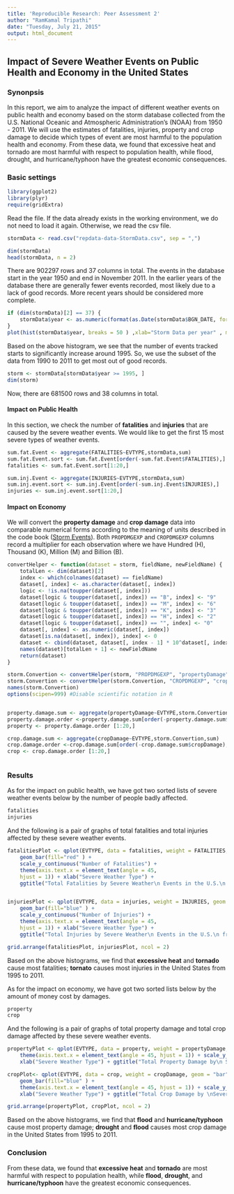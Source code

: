 ```yaml
---
title: 'Reproducible Research: Peer Assessment 2'
author: "RamKamal Tripathi"
date: "Tuesday, July 21, 2015"
output: html_document
---
```


## Impact of Severe Weather Events on Public Health and Economy in the United States

### Synonpsis  
In this report, we aim to analyze the impact of different weather events on public health and economy based on the storm database collected from the U.S. National Oceanic and Atmospheric Administration's (NOAA) from 1950 - 2011. We will use the estimates of fatalities, injuries, property and crop damage to decide which types of event are most harmful to the population health and economy. From these data, we found that excessive heat and tornado are most harmful with respect to population health, while flood, drought, and hurricane/typhoon have the greatest economic consequences.

### Basic settings
```r
library(ggplot2)
library(plyr)
require(gridExtra)

```

Read the  file. If the data already exists in the working environment, we do not need to load it again. Otherwise, we read the csv file.
```r

stormData <- read.csv("repdata-data-StormData.csv", sep = ",")

dim(stormData)
head(stormData, n = 2)
```
There are 902297 rows and 37 columns in total.
The events in the database start in the year 1950 and end in November 2011. In the earlier years of the database there are generally fewer events recorded, most likely due to a lack of good records. More recent years should be considered more complete.

```r
if (dim(stormData)[2] == 37) {
    stormData$year <- as.numeric(format(as.Date(stormData$BGN_DATE, format = "%m/%d/%Y %H:%M:%S"), "%Y"))
}
plot(hist(stormData$year, breaks = 50 ) ,xlab="Storm Data per year" , main="Storm Data per year" ,col = "blue")
```  

Based on the above histogram, we see that the number of events tracked starts to significantly increase around 1995. So, we use the subset of the data from 1990 to 2011 to get most out of good records.
```r
storm <- stormData[stormData$year >= 1995, ]
dim(storm)
```
Now, there are 681500 rows and 38 columns in total.

#### Impact on Public Health
In this section, we check the number of **fatalities** and **injuries** that are caused by the severe weather events. We would like to get the first 15 most severe types of weather events.

```r

sum.fat.Event <- aggregate(FATALITIES~EVTYPE,stormData,sum)
sum.fat.Event.sort <- sum.fat.Event[order(-sum.fat.Event$FATALITIES),]
fatalities <- sum.fat.Event.sort[1:20,]

sum.inj.Event <- aggregate(INJURIES~EVTYPE,stormData,sum)
sum.inj.event.sort <- sum.inj.Event[order(-sum.inj.Event$INJURIES),]
injuries <- sum.inj.event.sort[1:20,]


```

#### Impact on Economy
We will convert the **property damage** and **crop damage** data into comparable numerical forms according to the meaning of units described in the code book ([Storm Events](http://ire.org/nicar/database-library/databases/storm-events/)). Both `PROPDMGEXP` and `CROPDMGEXP` columns record a multiplier for each observation where we have Hundred (H), Thousand (K), Million (M) and Billion (B).

```r
convertHelper <- function(dataset = storm, fieldName, newFieldName) {
    totalLen <- dim(dataset)[2]
    index <- which(colnames(dataset) == fieldName)
    dataset[, index] <- as.character(dataset[, index])
    logic <- !is.na(toupper(dataset[, index]))
    dataset[logic & toupper(dataset[, index]) == "B", index] <- "9"
    dataset[logic & toupper(dataset[, index]) == "M", index] <- "6"
    dataset[logic & toupper(dataset[, index]) == "K", index] <- "3"
    dataset[logic & toupper(dataset[, index]) == "H", index] <- "2"
    dataset[logic & toupper(dataset[, index]) == "", index] <- "0"
    dataset[, index] <- as.numeric(dataset[, index])
    dataset[is.na(dataset[, index]), index] <- 0
    dataset <- cbind(dataset, dataset[, index - 1] * 10^dataset[, index])
    names(dataset)[totalLen + 1] <- newFieldName
    return(dataset)
}

storm.Convertion <- convertHelper(storm, "PROPDMGEXP", "propertyDamage")
storm.Convertion <- convertHelper(storm.Convertion, "CROPDMGEXP", "cropDamage")
names(storm.Convertion)
options(scipen=999) #Disable scientific notation in R


property.damage.sum <- aggregate(propertyDamage~EVTYPE,storm.Convertion,sum)
property.damage.order <-property.damage.sum[order(-property.damage.sum$propertyDamage),]
property <- property.damage.order [1:20,]

crop.damage.sum <- aggregate(cropDamage~EVTYPE,storm.Convertion,sum)
crop.damage.order <-crop.damage.sum[order(-crop.damage.sum$cropDamage),]
crop <- crop.damage.order [1:20,]



```

### Results
As for the impact on public health, we have got two sorted lists of severe weather events below by the number of people badly affected.
```r
fatalities
injuries
```
And the following is a pair of graphs of total fatalities and total injuries affected by these severe weather events. 
```r
fatalitiesPlot <- qplot(EVTYPE, data = fatalities, weight = FATALITIES, geom = "bar", binwidth = 1 ) + 
    geom_bar(fill="red" ) +
    scale_y_continuous("Number of Fatalities") + 
    theme(axis.text.x = element_text(angle = 45, 
    hjust = 1)) + xlab("Severe Weather Type") + 
    ggtitle("Total Fatalities by Severe Weather\n Events in the U.S.\n from 1995 - 2011")


injuriesPlot <- qplot(EVTYPE, data = injuries, weight = INJURIES, geom = "bar", binwidth = 1) + 
    geom_bar(fill="blue" ) +
    scale_y_continuous("Number of Injuries") + 
    theme(axis.text.x = element_text(angle = 45, 
    hjust = 1)) + xlab("Severe Weather Type") + 
    ggtitle("Total Injuries by Severe Weather\n Events in the U.S.\n from 1995 - 2011")

grid.arrange(fatalitiesPlot, injuriesPlot, ncol = 2)
```  

Based on the above histograms, we find that **excessive heat** and **tornado** cause most fatalities; **tornato** causes most injuries in the United States from 1995 to 2011.

As for the impact on economy, we have got two sorted lists below by the amount of money cost by damages.  

```r
property
crop
```
And the following is a pair of graphs of total property damage and total crop damage affected by these severe weather events. 
```r
propertyPlot <- qplot(EVTYPE, data = property, weight = propertyDamage, geom = "bar", binwidth = 1) +    geom_bar(fill="red" )+
    theme(axis.text.x = element_text(angle = 45, hjust = 1)) + scale_y_continuous("Property Damage in US dollars")+ 
    xlab("Severe Weather Type") + ggtitle("Total Property Damage by\n Severe Weather Events in\n the U.S. from 1995 - 2011")

cropPlot<- qplot(EVTYPE, data = crop, weight = cropDamage, geom = "bar", binwidth = 1) + 
    geom_bar(fill="blue" ) +
    theme(axis.text.x = element_text(angle = 45, hjust = 1)) + scale_y_continuous("Crop Damage in US dollars") + 
    xlab("Severe Weather Type") + ggtitle("Total Crop Damage by \nSevere Weather Events in\n the U.S. from 1995 - 2011")

grid.arrange(propertyPlot, cropPlot, ncol = 2)
```  

Based on the above histograms, we find that **flood** and **hurricane/typhoon** cause most property damage; **drought** and **flood** causes most crop damage in the United States from 1995 to 2011.

### Conclusion  
From these data, we found that **excessive heat** and **tornado** are most harmful with respect to population health, while **flood**, **drought**, and **hurricane/typhoon** have the greatest economic consequences.